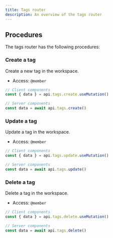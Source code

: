 ```yaml
---
title: Tags router
description: An overview of the tags router
---
```


## Procedures

The tags router has the following procedures:

### Create a tag

Create a new tag in the workspace.

- Access: `@member`

```typescript
// Client components
const { data } = api.tags.create.useMutation()

// Server components
const data = await api.tags.create()
```

### Update a tag

Update a tag in the workspace.

- Access: `@member`

```typescript
// Client components
const { data } = api.tags.update.useMutation()

// Server components
const data = await api.tags.update()
```

### Delete a tag

Delete a tag in the workspace.

- Access: `@member`

```typescript
// Client components
const { data } = api.tags.delete.useMutation()

// Server components
const data = await api.tags.delete()
```

